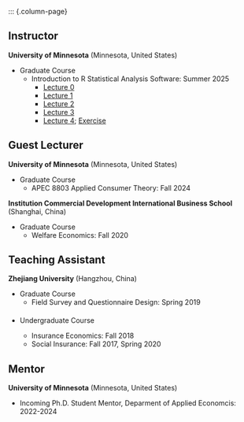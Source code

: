 
::: {.column-page}

## Instructor
**University of Minnesota** (Minnesota, United States)

- Graduate Course
  - Introduction to R Statistical Analysis Software: Summer 2025
    - [Lecture 0](Lec0.html)
    - [Lecture 1](Lec1.html)
    - [Lecture 2](Lec2.html)
    - [Lecture 3](Lec3.html)
    - [Lecture 4](Lec4.html); [Exercise](Lec4_exercise.html)
    


## Guest Lecturer

**University of Minnesota** (Minnesota, United States)

- Graduate Course
  - APEC 8803 Applied Consumer Theory: Fall 2024

**Institution Commercial Development International Business School** (Shanghai, China)

- Graduate Course
  - Welfare Economics: Fall 2020


## Teaching Assistant

**Zhejiang University** (Hangzhou, China)

- Graduate Course
  - Field Survey and Questionnaire Design: Spring 2019

- <span style="margin-top: 20px; display: block;"> Undergraduate Course 
  - Insurance Economics: Fall 2018
  - Social Insurance: Fall 2017, Spring 2020

## Mentor

**University of Minnesota** (Minnesota, United States)

- Incoming Ph.D. Student Mentor, Deparment of Applied Economcis: 2022-2024

